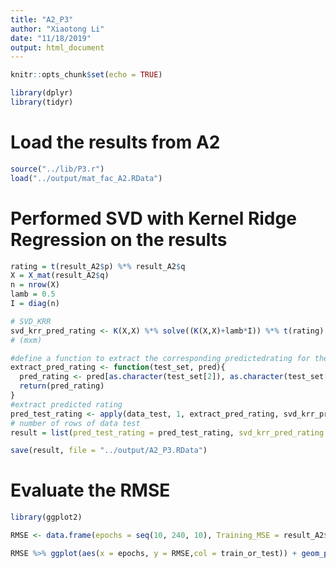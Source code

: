 ---
title: "A2_P3"
author: "Xiaotong Li"
date: "11/18/2019"
output: html_document
---

```{r setup, include=FALSE}
knitr::opts_chunk$set(echo = TRUE)
```

```{r}
library(dplyr)
library(tidyr)
```

# Load the results from A2

```{r}
source("../lib/P3.r")
load("../output/mat_fac_A2.RData")
```

# Performed SVD with Kernel Ridge Regression on the results

```{r}
rating = t(result_A2$p) %*% result_A2$q
X = X_mat(result_A2$q)
n = nrow(X)
lamb = 0.5
I = diag(n)
```


```{r}
# SVD_KRR
svd_krr_pred_rating <- K(X,X) %*% solve((K(X,X)+lamb*I)) %*% t(rating)
# (mxm)

#define a function to extract the corresponding predictedrating for the test set.
extract_pred_rating <- function(test_set, pred){
  pred_rating <- pred[as.character(test_set[2]), as.character(test_set[1])]
  return(pred_rating)
}
#extract predicted rating
pred_test_rating <- apply(data_test, 1, extract_pred_rating, svd_krr_pred_rating)
# number of rows of data test 
result = list(pred_test_rating = pred_test_rating, svd_krr_pred_rating = svd_krr_pred_rating)

save(result, file = "../output/A2_P3.RData")
```

# Evaluate the RMSE

```{r}
library(ggplot2)

RMSE <- data.frame(epochs = seq(10, 240, 10), Training_MSE = result_A2$train_RMSE, Test_MSE = result_A2$test_RMSE) %>% gather(key = train_or_test, value = RMSE, -epochs)

RMSE %>% ggplot(aes(x = epochs, y = RMSE,col = train_or_test)) + geom_point() + scale_x_discrete(limits = seq(10, 240, 10)) + xlim(c(0, 240))
```

